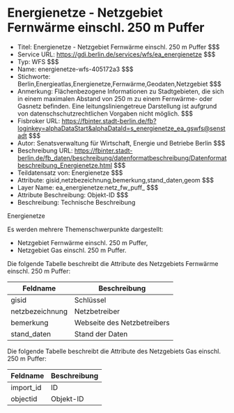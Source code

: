 # Energienetze - Netzgebiet Fernwärme einschl. 250 m Puffer
- Titel: Energienetze - Netzgebiet Fernwärme einschl. 250 m Puffer $$$
- Service URL: https://gdi.berlin.de/services/wfs/ea_energienetze $$$
- Typ: WFS $$$
- Name: energienetze-wfs-405172a3 $$$
- Stichworte: Berlin,Energieatlas,Energienetze,Fernwärme,Geodaten,Netzgebiet $$$
- Anmerkung: Flächenbezogene Informationen zu Stadtgebieten, die sich in einem maximalen Abstand von 250 m zu einem Fernwärme- oder Gasnetz befinden. Eine leitungsliniengetreue Darstellung ist aufgrund von datenschschutzrechtlichen Vorgaben nicht möglich. $$$
- Fisbroker URL: https://fbinter.stadt-berlin.de/fb?loginkey=alphaDataStart&alphaDataId=s_energienetze_ea_gswfs@senstadt $$$
- Autor: Senatsverwaltung für Wirtschaft, Energie und Betriebe Berlin $$$
- Beschreibung URL: https://fbinter.stadt-berlin.de/fb_daten/beschreibung/datenformatbeschreibung/Datenformatbeschreibung_Energienetze.html $$$
- Teildatensatz von: Energienetze $$$
- Attribute: gisid,netzbezeichnung,bemerkung,stand_daten,geom $$$
- Layer Name: ea_energienetze:netz_fw_puff_ $$$
- Attribute Beschreibung: Objekt-ID $$$
- Beschreibung: Technische Beschreibung 

Energienetze

Es werden mehrere Themenschwerpunkte dargestellt:

* Netzgebiet Fernwärme einschl. 250 m Puffer,
* Netzgebiet Gas einschl. 250 m Puffer.

Die folgende Tabelle beschreibt die Attribute des Netzgebiets Fernwärme einschl. 250 m Puffer:

| **Feldname**    | **Beschreibung**            |
| --------------- | --------------------------- |
| gisid           | Schlüssel                   |
| netzbezeichnung | Netzbetreiber               |
| bemerkung       | Webseite des Netzbetreibers |
| stand\_daten    | Stand der Daten             |

Die folgende Tabelle beschreibt die Attribute des Netzgebiets Gas einschl. 250 m Puffer:

| **Feldname** | **Beschreibung** |
| ------------ | ---------------- |
| import\_id   | ID               |
| objectid     | Objekt-ID        | $$$
